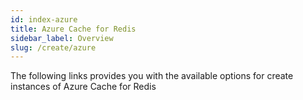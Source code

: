 ```yaml
---
id: index-azure
title: Azure Cache for Redis  
sidebar_label: Overview 
slug: /create/azure
---
```



The following links provides you with the available options for create instances of Azure Cache for Redis

<div class="row">

 <div class="col">
     <RedisCard 
        title="Azure Portal" 
        description="Create Redis database on Azure Cache" 
        page="/create/azure/portal"
        />
 </div>


 <div class="col">
    <RedisCard 
        title="Azure Cache for Redis Enterprise" 
        description="Deploy Redis Enterprise on Azure Cloud using Terraform" 
        page="/create/azure/terraform-simple"
        />
 </div>
</div>

